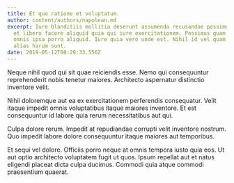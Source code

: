 ```yaml
---
title: Et quo ratione et voluptatum.
author: content/authors/napolean.md
excerpt: Iure blanditiis mollitia deserunt assumenda recusandae possimus. Natus
  et libero facere aliquid quia qui iure exercitationem. Possimus quam dolores
  omnis ipsa porro aliquid. Iure quia vero unde est. Nihil id vel quam eaque ut
  alias harum sunt.
date: 2019-05-12T00:29:33.556Z
---
```

Neque nihil quod qui sit quae reiciendis esse. Nemo qui consequuntur reprehenderit nobis tenetur maiores. Architecto aspernatur distinctio inventore velit.
 Nihil doloremque aut ea ex exercitationem perferendis consequatur. Velit itaque impedit omnis voluptatibus itaque maiores inventore. Et est consequuntur id labore quia rerum necessitatibus aut qui.
 Culpa dolore rerum. Impedit at repudiandae corrupti velit inventore nostrum. Quo impedit labore dolore consequuntur itaque maiores aut temporibus.
 Et sequi vel dolore. Officiis porro neque at omnis tempora iusto quia eos. Ut aut optio architecto voluptatem fugit ut quos. Ipsum repellat aut et natus eligendi placeat dicta culpa ducimus. Commodi quia atque commodi praesentium quaerat.
